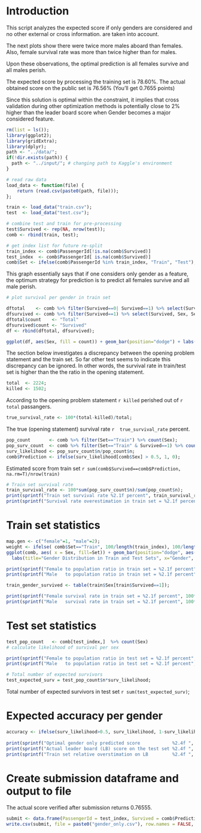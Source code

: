 # Introduction

This script analyzes the expected score if only 
genders are considered and no other external or cross information.
are taken into account.

The next plots show there were twice more males aboard than females.
Also, female survival rate was more than twice higher than for males.
 
Upon these observations, the optimal prediction is 
all females survive and all males perish.

The expected score by processing the  training set is 78.60%.
The actual obtained score  on the public set is 76.56% (You'll get 0.7655 points)

Since this solution is optimal within the constraint, it implies that cross validation 
during other optimization methods is potentially close to 2% higher than the leader board 
score when Gender becomes a major considered feature.

```r
rm(list = ls());
library(ggplot2);
library(gridExtra);
library(dplyr);
path <- "../data/";
if(!dir.exists(path)) {
  path <- "../input/"; # changing path to Kaggle's environment
}
```

```r
# read raw data
load_data <- function(file) {
	return (read.csv(paste0(path, file)));
};

train <- load_data("train.csv");
test  <- load_data("test.csv");
```

```r
# combine test and train for pre-processing
test$Survived <- rep(NA, nrow(test));
comb <- rbind(train, test);
```

```r
# get index list for future re-split
train_index <- comb$PassengerId[!is.na(comb$Survived)] 
test_index  <- comb$PassengerId[ is.na(comb$Survived)] 
comb$Set <- ifelse(comb$PassengerId %in% train_index, "Train", "Test");
```

This graph essentially says that if one considers only gender as a feature, the optimum strategy for prediction is to predict all females survive and all male perish.

```r
# plot survival per gender in train set

dftotal    <- comb %>% filter(Survived==0| Survived==1) %>% select(Survived, Sex, Set) 
dfsurvived <- comb %>% filter(Survived==1) %>% select(Survived, Sex, Set) 
dftotal$count    <- "Total"
dfsurvived$count <- "Survived"
df <- rbind(dftotal, dfsurvived);

ggplot(df, aes(Sex, fill = count)) + geom_bar(position="dodge") + labs(title="Survival per Gender in Train Set") + xlab("Gender")
```


The section below investigates a discrepancy between the opening problem statement 
and the train set.
So far other test seems to indicate this discrepancy can be ignored.
In other words, the survival rate in train/test set is higher than the
the ratio in the opening statement.

```r
total  <- 2224;
killed <- 1502;
```

According to the opening problem statement `r killed` perished out of `r total` passangers.

```r
true_survival_rate <- 100*(total-killed)/total;
```

The true (opening statement) survival rate `r  true_survival_rate` percent.

```r
pop_count       <- comb %>% filter(Set=="Train") %>% count(Sex);
pop_surv_count  <- comb %>% filter(Set=="Train" & Survived==1) %>% count(Sex); 
surv_likelihood <- pop_surv_count$n/pop_count$n;
comb$Prediction <- ifelse(surv_likelihood[comb$Sex] > 0.5, 1, 0);
```

Estimated score from train set `r sum(comb$Survived==comb$Prediction, na.rm=T)/nrow(train)`

```r
# Train set survival rate
train_survival_rate <- 100*sum(pop_surv_count$n)/sum(pop_count$n);
print(sprintf("Train set survival rate %2.1f percent", train_survival_rate));
print(sprintf("Survival rate overestimation in train set = %2.1f percent", train_survival_rate - true_survival_rate));
```

#                               Train set statistics

```r
map.gen <- c("female"=1, "male"=2);
weight <- ifelse( comb$Set=="Train", 100/length(train_index), 100/length(test_index));
ggplot(comb, aes( x = Sex, fill=Set)) + geom_bar(position="dodge", aes(weight=weight)) +
  labs(title="Gender Distribution in Train and Test Sets", x="Gender", y="Percent");

print(sprintf("Female to population ratio in train set = %2.1f percent", 100*pop_count$n[map.gen["female"]]/sum(pop_count$n)));
print(sprintf("Male   to population ratio in train set = %2.1f percent", 100*pop_count$n[map.gen["male"]]/sum(pop_count$n)));

train_gender_survived <- table(train$Sex[train$Survived==1]);

print(sprintf("Female survival rate in train set = %2.1f percent", 100*pop_surv_count$n[map.gen["female"]]/pop_count$n[map.gen["female"]]));
print(sprintf("Male   survival rate in train set = %2.1f percent", 100*pop_surv_count$n[map.gen["male"]]/pop_count$n[map.gen["female"]]));
```

#                              Test set statistics

```r
test_pop_count   <- comb[test_index,]  %>% count(Sex) 
# calculate likelihood of survival per sex

print(sprintf("Female to population ratio in test set = %2.1f percent", 100*test_pop_count$n[map.gen["female"]]/sum(test_pop_count$n)));
print(sprintf("Male   to population ratio in test set = %2.1f percent", 100*test_pop_count$n[map.gen["male"]]/sum(test_pop_count$n)));

# Total number of expected survivors
test_expected_surv = test_pop_count$n*surv_likelihood;
```

Total number of expected survivors in test set `r sum(test_expected_surv)`;

# Expected accuracy per gender

```r
accuracy <- ifelse(surv_likelihood>0.5, surv_likelihood, 1-surv_likelihood)
 
print(sprintf("Optimal gender only predicted score            %2.4f ",  sum(test_pop_count$n*accuracy)/sum(test_pop_count$n)))
print(sprintf("Actual leader board (LB) score on the test set %2.4f ", 0.76555)); 
print(sprintf("Train set relative overstimation on LB         %2.4f ", (sum(test_pop_count$n*accuracy)/sum(test_pop_count$n)/0.76555))); 
```

# Create submission dataframe and output to file

The actual score verified after submission returns 0.76555.

```r
submit <- data.frame(PassengerId = test_index, Survived = comb$Prediction[test_index]);
write.csv(submit, file = paste0("gender_only.csv"), row.names = FALSE, quote=F)
```